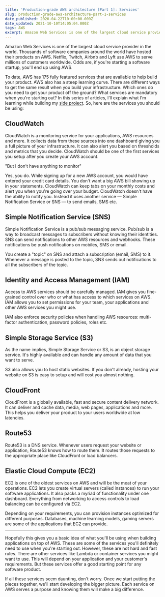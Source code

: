 ```yaml
---
title: 'Production-grade AWS architecture [Part 1]: Services'
slug: production-grade-aws-architecture-part-1-services
date_published: 2020-04-22T10:00:00.000Z
date_updated: 2021-10-10T14:05:04.000Z
tags: AWS
excerpt: Amazon Web Services is one of the largest cloud service providers in the world. Thousands of software companies around the world have hosted their products on AWS. Netflix, Twitch, Airbnb, and Lyft use AWS to serve millions of customers worldwide.
---
```


Amazon Web Services is one of the largest cloud service provider in the world. Thousands of software companies around the world have hosted their products on AWS. Netflix, Twitch, Airbnb and Lyft use AWS to serve millions of customers worldwide. Odds are, if you're starting a software startup, you'll end up using AWS.

To date, AWS has 175 fully featured services that are available to help build your product. AWS also has a steep learning curve. There are different ways to get the same result when you build your infrastructure. Which ones do you need to get your product off the ground? What services are mandatory when you're starting out? In this series of articles, I'll explain what I'm learning while building my [side project](*https://easyauth.io*). So, here are the services you should be using:

## CloudWatch

CloudWatch is a monitoring service for your applications, AWS resources and more. It collects data from these sources into one dashboard giving you a full picture of your infrastructure. It can also alert you based on thresholds and metrics that you decide. CloudWatch should be one of the first services you setup after you create your AWS account.

"But I don't have anything to monitor"

Yes, you do. While signing up for a new AWS account, you would have entered your credit card details. You don't want a big AWS bill showing up in your statements. CloudWatch can keep tabs on your monthly costs and alert you when you're going over your budget. CloudWatch doesn't have the ability to notify you. Instead it uses another service — Simple Notification Service or SNS — to send emails, SMS etc.

## Simple Notification Service (SNS)

Simple Notification Service is a pub/sub messaging service. Pub/sub is a way to broadcast messages to subscribers without knowing their identities. SNS can send notifications to other AWS resources and webhooks. These notifications be push notifications on mobiles, SMS or email.

You create a "topic" on SNS and attach a subscription (email, SMS) to it. Whenever a message is posted to the topic, SNS sends out notifications to all the subscribers of the topic.

## Identity and Access Management (IAM)

Access to AWS services should be carefully managed. IAM gives you fine-grained control over who or what has access to which services on AWS. IAM allows you to set permissions for your team, your applications and other AWS services you might use.

IAM also enforce security policies when handling AWS resources: multi-factor authentication, password policies, roles etc.

## Simple Storage Service (S3)

As the name implies, Simple Storage Service or S3, is an object storage service. It's highly available and can handle any amount of data that you want to serve.

S3 also allows you to host static websites. If you don't already, hosting your website on S3 is easy to setup and will cost you almost nothing.

## CloudFront

CloudFront is a globally available, fast and secure content delivery network. It can deliver and cache data, media, web pages, applications and more. This helps you deliver your product to your users worldwide at low latencies.

## Route53

Route53 is a DNS service. Whenever users request your website or application, Route53 knows how to route them. It routes those requests to the appropriate place like CloudFront or load balancers.

## Elastic Cloud Compute (EC2)

EC2 is one of the oldest services on AWS and will be the meat of your operations. EC2 lets you create virtual servers (called instances) to run your software applications. It also packs a myriad of functionality under one dashboard. Everything from networking to access controls to load balancing can be configured via EC2.

Depending on your requirements, you can provision instances optimized for different purposes. Databases, machine learning models, gaming servers are some of the applications that EC2 can provide.

---

Hopefully this gives you a basic idea of what you'll be using when building applications on top of AWS. These are some of the services you'll definitely need to use when you're starting out. However, these are not hard and fast rules. There are other services like Lambda or container services you might want to use. This will depend on your application and your customer's requirements. But these services offer a good starting point for any software product.

If all these services seem daunting, don't worry. Once we start putting the pieces together, we'll start developing the bigger picture. Each service on AWS serves a purpose and knowing them will make a big difference.
